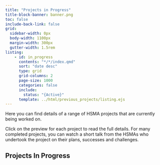 ```yaml
---
title: "Projects in Progress"
title-block-banner: banner.png
toc: false
include-back-link: false
grid:
  sidebar-width: 0px
  body-width: 1100px
  margin-width: 300px
  gutter-width: 1.5rem
listing:
    - id: in_progress
      contents: "*/*/index.qmd"
      sort: "date desc"
      type: grid
      grid-columns: 2
      page-size: 1000
      categories: false
      include:
        status: "{Active}"
      template: ../html/previous_projects/listing.ejs
---
```


Here you can find details of a range of HSMA projects that are currently being worked on.

Click on the preview for each project to read the full details. For many completed projects, you can watch a short talk from the HSMAs who undertook the project on their plans, successes and challenges.

## Projects In Progress

:::{#in_progress}
:::
